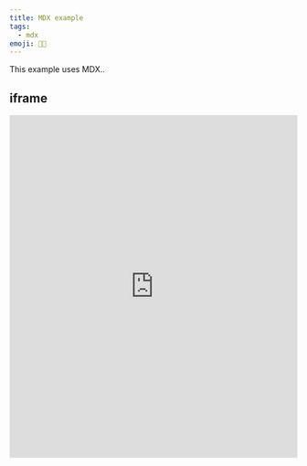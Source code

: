 ```yaml
---
title: MDX example
tags:
  - mdx
emoji: 👩‍🚀
---
```


This example uses MDX..

## iframe

<iframe
  height="600"
  style="width: 100%;"
  scrolling="no"
  title="Generative Art"
  src="https://codepen.io/ricardoolivaalonso/embed/poJramX?height=265&theme-id=light&default-tab=result"
  frameborder="no"
  allowtransparency="true"
  allowfullscreen="true"
>
  See the Pen{' '}
  <a href="https://codepen.io/ricardoolivaalonso/pen/poJramX">Generative Art</a>{' '}
  by Ricardo Oliva Alonso (
  <a href="https://codepen.io/ricardoolivaalonso">@ricardoolivaalonso</a>) on{' '}
  <a href="https://codepen.io">CodePen</a>.
</iframe>
